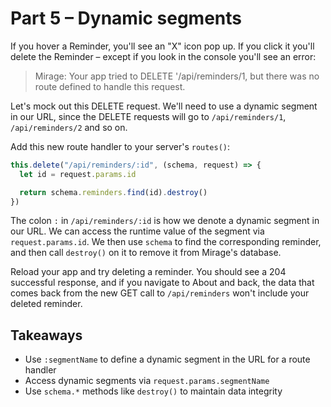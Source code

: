 # Part 5 – Dynamic segments

If you hover a Reminder, you'll see an "X" icon pop up. If you click it you'll delete the Reminder – except if you look in the console you'll see an error:

> Mirage: Your app tried to DELETE '/api/reminders/1, but there was no route defined to handle this request.

Let's mock out this DELETE request. We'll need to use a dynamic segment in our URL, since the DELETE requests will go to `/api/reminders/1`, `/api/reminders/2` and so on.

Add this new route handler to your server's `routes()`:

```js
this.delete("/api/reminders/:id", (schema, request) => {
  let id = request.params.id

  return schema.reminders.find(id).destroy()
})
```

The colon `:` in `/api/reminders/:id` is how we denote a dynamic segment in our URL. We can access the runtime value of the segment via `request.params.id`. We then use `schema` to find the corresponding reminder, and then call `destroy()` on it to remove it from Mirage's database.

Reload your app and try deleting a reminder. You should see a 204 successful response, and if you navigate to About and back, the data that comes back from the new GET call to `/api/reminders` won't include your deleted reminder.

## Takeaways

- Use `:segmentName` to define a dynamic segment in the URL for a route handler
- Access dynamic segments via `request.params.segmentName`
- Use `schema.*` methods like `destroy()` to maintain data integrity
